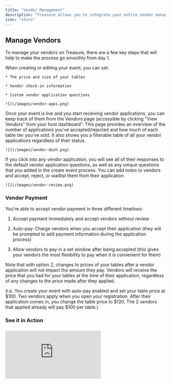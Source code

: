 ```yaml
---
title: "Vendor Management"
description: "Treasure allows you to integrate your entire vendor management process directly into your event page, starting from when you first create your event. "
icon: "store"
---
```


## Manage Vendors

To manage your vendors on Treasure, there are a few key steps that will help to make the process go smoothly from day 1.

<Steps>
  <Step title="Set Your Table and Application Information">
    When creating or editing your event, you can set:&#x20;

    * The price and size of your tables

    * Vendor check-in information

    * Custom vendor application questions

    ![](/images/vendor-apps.png)
  </Step>

  <Step title="Track Vendors on Your Vendors Page">
    Once your event is live and you start receiving vendor applications, you can keep track of them from the Vendors page (accessible by clicking "View Vendors" from your host dashboard". This page provides an overview of the number of applications you've accepted/rejected and how much of each table tier you've sold. It also shows you a filterable table of all your vendor applications regardless of their status.

    ![](/images/vendor-dash.png)
  </Step>

  <Step title="Review Vendor Applications">
    If you click into any vendor application, you will see all of their responses to the default vendor application questions, as well as any unique questions that you added in the create event process. You can add notes to vendors and accept, reject, or waitlist them from their application

    ![](/images/vendor-review.png)
  </Step>
</Steps>

### Vendor Payment

You're able to accept vendor payment in three different timelines:

1. Accept payment immediately and accept vendors without review

2. Auto-pay: Charge vendors when you accept their application (they will be prompted to add payment information during the application process)

3. Allow vendors to pay in a set window after being accepted (this gives your vendors the most flexibility to pay when it is convenient for them)

<Tip>
  Note that with option 2, changes to prices of your tables after a vendor application will not impact the amount they pay. Vendors will receive the price that you had for your tables at the time of their application, regardless of any changes to the price made after they applied.



  (i.e. You create your event with auto-pay enabled and set your table price at $100. Two vendors apply when you open your registration. After their application comes in, you change the table price to $120. The 2 vendors that applied already will pay $100 per table.)
</Tip>

### See it in Action

###

<iframe
  style={{
width: '100%',
aspectRatio: '16/9',
maxWidth: '560px'
}}
  src="https://www.youtube.com/embed/c-XxJ-EopvM?si=JXz3Y5xUlr4vPzuS"
  title="YouTube video player"
  frameborder="0"
  allow="accelerometer; autoplay; clipboard-write; encrypted-media; gyroscope; picture-in-picture; web-share"
  referrerpolicy="strict-origin-when-cross-origin"
  allowfullscreen
/>

### Temporary Vendors and "Mark as Paid"

For your vendors that don't want to use Treasure at all, we offer a solution in the form of temporary vendors.&#x20;

* Temporary vendors are created by you, and can be treated like any other vendor once they are set up in your event

  * They can be assigned to specific tables on your venue map

  * You can designate the exact type of tables they purchased

  * They **will not** be able to update their own information such as additional social links&#x20;

    ![](/images/temp-vendors.png)

Vendors that are comfortable applying with their information on Treasure but have arranged for an alternative form of payment with you can be "Mark as Paid" from the vendor dashboard once they are accepted.&#x20;

* Vendors that are mark as paid (and temporary vendors) will not impact your total sales numbers on Treasure at all

![](/images/vendorappflat.png)